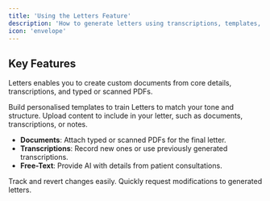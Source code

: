 ```yaml
---
title: 'Using the Letters Feature'  
description: 'How to generate letters using transcriptions, templates, and your own sources'  
icon: 'envelope'  
---
```


## Key Features

Letters enables you to create custom documents from core details, transcriptions, and typed or scanned PDFs.

<Card title="Templates" icon="file" >
Build personalised templates to train Letters to match your tone and structure.
</Card>

<Card title="Sources" icon="link" >
Upload content to include in your letter, such as documents, transcriptions, or notes.

  - **Documents**: Attach typed or scanned PDFs for the final letter.
  - **Transcriptions**: Record new ones or use previously generated transcriptions.
  - **Free-Text**: Provide AI with details from patient consultations.
</Card>

<Card title="Version History" icon="clock" >
Track and revert changes easily.
</Card>

<Card title="Request Edits" icon="pen" >
Quickly request modifications to generated letters.
</Card>